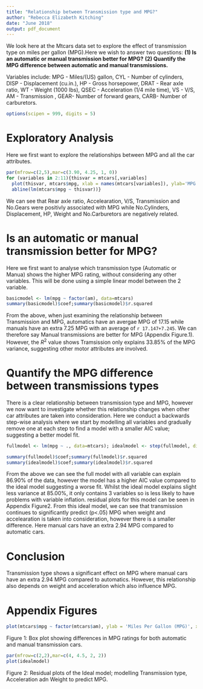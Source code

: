```yaml
---
title: "Relationship between Transmission type and MPG?"
author: "Rebecca Elizabeth Kitching"
date: "June 2018"
output: pdf_document
---
```

We look here at the Mtcars data set to explore the effect of transmission type on miles per gallon (MPG).Here we wish to answer two questions:
**(1) Is an automatic or manual transmission better for MPG?**
**(2) Quantify the MPG difference between automatic and manual transmissions.**

Variables include:
MPG -	Miles/(US) gallon,   CYL -	Number of cylinders,   DISP -	Displacement (cu.in.),
HP -	Gross horsepower,    DRAT -	Rear axle ratio,     WT -	Weight (1000 lbs),
QSEC -	Acceleration (1/4 mile time),     VS -	V/S,                   AM -	Transmission ,
GEAR-	Number of forward gears,   CARB-	Number of carburetors.
```r
options(scipen = 999, digits = 5)
```
# Exploratory Analysis
Here we first want to explore the relationships between MPG and all the car attributes.
```r
par(mfrow=c(2,5),mar=c(3.90, 4.25, 1, 0))
for (variables in 2:11){thisvar = mtcars[,variables]
  plot(thisvar, mtcars$mpg, xlab = names(mtcars[variables]), ylab='MPG')
  abline(lm(mtcars$mpg ~ thisvar))}
```
We can see that Rear axle ratio, Accelearation, V/S, Transmission and No.Gears were positivly associated with MPG while No.Cylinders, Displacement, HP, Weight and No.Carburetors are negatively related.

# Is an automatic or manual transmission better for MPG?
Here we first want to analyse which transmission type (Automatic or Manua) shows the higher MPG rating, without considering any other variables. This will be done using a simple linear model between the 2 variable.
```r
basicmodel <- lm(mpg ~ factor(am), data=mtcars)
summary(basicmodel)$coef;summary(basicmodel)$r.squared
```
From the above, when just examining the relationship between Transmission  and MPG, automatics have an avergae MPG of 17.15 while manuals have an extra 7.25 MPG with an average of `r 17.147+7.245`. We can therefore say Manual transmissions are better for MPG (Appendix Figure.1). However, the $R^2$ value shows Tramsission only explains 33.85% of the MPG variance, suggesting other motor attributes are involved.

# Quantify the MPG difference between transmissions types
There is a clear relationship between transmission type and MPG, however we now want to investigate whether this relationship changes when other car attributes are taken into consideration. 
Here we conduct a backwards step-wise analysis where we start by modelling all variables and gradually remove one at each step to find a model with a smaller AIC value; suggesting a better model fit.
```r
fullmodel <- lm(mpg ~ ., data=mtcars); idealmodel <- step(fullmodel, direction = "backward")
```
```r
summary(fullmodel)$coef;summary(fullmodel)$r.squared
summary(idealmodel)$coef;summary(idealmodel)$r.squared
```
From the above we can see the full model with all variable can explain 86.90% of the data, however the model has a higher AIC value compared to the ideal model suggesting a worse fit. Whilst the ideal model explains slight less variance at 85.00%, it only contains 3 variables so is less likely to have problems with variable inflation. residual plots for this model can be seen in Appendix Figure2.
From this ideal model, we can see that transmission continues to significantly predict (p<.05) MPG when weight and accelearation is taken into consideration, however there is a smaller difference. Here manual cars have an extra 2.94 MPG compared to automatic cars.

# Conclusion
Transmission type shows a significant effect on MPG where manual cars have an extra 2.94 MPG compared to automatics. However, this relationship also depends on weight and acceleration which also influence MPG.

# Appendix Figures

```r
plot(mtcars$mpg ~ factor(mtcars$am), ylab = 'Miles Per Gallon (MPG)', xlab='Transmission Type', names=c("Automatic","Manual"), col=c("lightcoral","lightblue"))
```
Figure 1: Box plot showing differences in MPG ratings for both automatic and manual transmission cars.  
  
    
    
```r
par(mfrow=c(2,2),mar=c(4, 4.5, 2, 2))
plot(idealmodel)
```
Figure 2: Residual plots of the Ideal model; modelling Transmission type, Acceleration adn Weight to predict MPG.